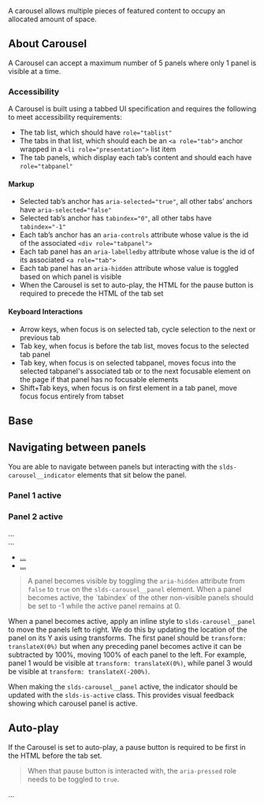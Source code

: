 
<div className="doc lead">
  A carousel allows multiple pieces of featured content to occupy an allocated amount of space.
</div>

<CodeView exampleOnly demoStyles="width: 480px; max-width: 100%;">
  <Carousel panelActive="2" autoPlay />
</CodeView>

## About Carousel

A Carousel can accept a maximum number of 5 panels where only 1 panel is visible at a time.

### Accessibility

A Carousel is built using a tabbed UI specification and requires the following to meet accessibility requirements:

- The tab list, which should have `role="tablist"`
- The tabs in that list, which should each be an `<a role="tab">` anchor wrapped in a `<li role="presentation">` list item
- The tab panels, which display each tab’s content and should each have `role="tabpanel"`

#### Markup

- Selected tab’s anchor has `aria-selected="true"`, all other tabs’ anchors have `aria-selected="false"`
- Selected tab’s anchor has `tabindex="0"`, all other tabs have `tabindex="-1"`
- Each tab’s anchor has an `aria-controls` attribute whose value is the id of the associated `<div role="tabpanel">`
- Each tab panel has an `aria-labelledby` attribute whose value is the id of its associated `<a role="tab">`
- Each tab panel has an `aria-hidden` attribute whose value is toggled based on which panel is visible
- When the Carousel is set to auto-play, the HTML for the pause button is required to precede the HTML of the tab set

#### Keyboard Interactions

- Arrow keys, when focus is on selected tab, cycle selection to the next or previous tab
- Tab key, when focus is before the tab list, moves focus to the selected tab panel
- Tab key, when focus is on selected tabpanel, moves focus into the selected tabpanel's associated tab or to the next focusable element on the page if that panel has no focusable elements
- Shift+Tab keys, when focus is on first element in a tab panel, move focus focus entirely from tabset

## Base

<Example title="carousel">
  <CodeView demoStyles="width: 480px; max-width: 100%;">
    <Carousel panelActive="1" autoPlay />
  </CodeView>
</Example>

## Navigating between panels

You are able to navigate between panels but interacting with the `slds-carousel__indicator` elements that sit below the panel.

### Panel 1 active
<Example title="carousel-panel-transition-panel-1">
  <CodeView demoStyles="width: 480px; max-width: 100%;">
    <Carousel panelActive="1" autoPlay />
  </CodeView>
</Example>

### Panel 2 active
<Example title="carousel-panel-transition-panel-2">
  <CodeView demoStyles="width: 480px; max-width: 100%;">
    <Carousel panelActive="2" autoPlay />
  </CodeView>
</Example>

<CodeBlock toggleCode={false}>
  <div className="slds-carousel">
    <div className="slds-carousel__stage">
      <div className="slds-carousel__panels" style={{transform:'translateX(-100%)'}}>
        <div id="content-id-01" className="slds-carousel__panel" aria-hidden="false" role="tabpanel" aria-labelledby="indicator-id-01" tabIndex="-1">
          ...
        </div>
        <div id="content-id-02" className="slds-carousel__panel" aria-hidden="true" role="tabpanel" aria-labelledby="indicator-id-02" tabIndex="0">
          ...
        </div>
      </div>
      <ul className="slds-carousel__indicators" role="tablist">
        <li className="slds-carousel__indicator" role="presentation">
          <a id="indicator-id-01" className="slds-carousel__indicator-action" href="javascript:void(0);" role="tab" tabIndex="-1" aria-selected="false" aria-controls="content-id-01" title="Visit App Exchange tab">
            ...
          </a>
        </li>
        <li className="slds-carousel__indicator" role="presentation">
          <a id="indicator-id-02" className="slds-carousel__indicator-action slds-is-active" href="javascript:void(0);" role="tab" tabIndex="0" aria-selected="true" aria-controls="content-id-02" title="Click to Customize tab">
            ...
          </a>
        </li>
      </ul>
    </div>
  </div>
</CodeBlock>


<Blockquote header="Accessibility" type="a11y">
  <p>
    A panel becomes visible by toggling the <code>aria-hidden</code> attribute from <code>false</code> to <code>true</code> on the <code>slds-carousel__panel</code> element. When a panel becomes active, the `tabindex` of the other non-visible panels should be set to -1 while the active panel remains at 0.
  </p>
</Blockquote>

When a panel becomes active, apply an inline style to `slds-carousel__panel` to move the panels left to right. We do this by updating the location of the panel on its Y axis using transforms. The first panel should be `transform: translateX(0%)` but when any preceding panel becomes active it can be subtracted by 100%, moving 100% of each panel to the left. For example, panel 1 would be visible at `transform: translateX(0%)`, while panel 3 would be visible at `transform: translateX(-200%)`.

When making the `slds-carousel__panel` active, the indicator should be updated with the `slds-is-active` class. This provides visual feedback showing which carousel panel is active.

## Auto-play

If the Carousel is set to auto-play, a pause button is required to be first in the HTML before the tab set.

<Blockquote header="Accessibility" type="a11y">
  <p>
    When that pause button is interacted with, the <code>aria-pressed</code> role needs to be toggled to <code>true</code>.
  </p>
</Blockquote>

<Example title="carousel-autoplay">
  <CodeBlock toggleCode={false}>
    <div className="slds-carousel">
      <div className="slds-carousel__stage">
        <CarouselPlayToggle stop />
        <div className="slds-carousel__panels">
          ...
        </div>
      </div>
    </div>
  </CodeBlock>
</Example>
